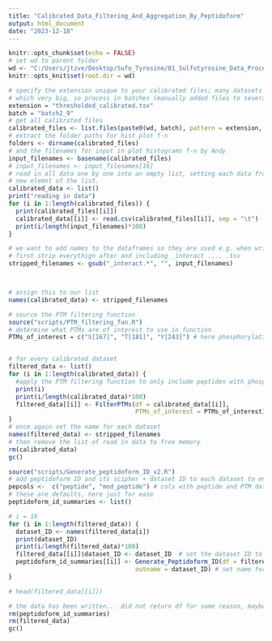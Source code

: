 ```yaml
---
title: "Calibrated_Data_Filtering_And_Aggregation_By_Peptidoform"
output: html_document
date: "2023-12-18"
---
```


```r
knitr::opts_chunk$set(echo = FALSE)
# set wd to parent folder
wd <- "C:/Users/jtzve/Desktop/Sufo_Tyrosine/01_Sulfotyrosine_Data_Processing/"
knitr::opts_knit$set(root.dir = wd)
```


```r
# specify the extension unique to your calibrated files; many datasets some of 
# which very big, so process in batches (manually added files to several batch fodlers)
extension = "thresholded_calibrated.tsv"
batch = "batch2_9"
# get all calibrated files
calibrated_files <- list.files(paste0(wd, batch), pattern = extension, full.names = TRUE, recursive = TRUE)
# extract the folder paths for hist plot f-n
folders <- dirname(calibrated_files)
# and the filenames for input in plot histograms f-n by Andy
input_filenames <- basename(calibrated_files)
# input_filenames <- input_filenames[16]
# read in all data one by one into an empty list, setting each data frame as a
# new elemnt of the list. 
calibrated_data <- list()
print("reading in data")
for (i in 1:length(calibrated_files)) {
  print(calibrated_files[[i]])
  calibrated_data[[i]] <- read.csv(calibrated_files[[i]], sep = "\t")
  print(i/length(input_filenames)*100)
}

# we want to add names to the dataframes so they are used e.g. when writing csvs. 
# first strip everythign after and including _interact .... .tsv
stripped_filenames <- gsub("_interact.*", "", input_filenames)



# assign this to our list
names(calibrated_data) <- stripped_filenames
```

```r
# source the PTM filtering function
source("scripts/PTM_filtering_fun.R")
# determine what PTMs are of interest to use in function
PTMs_of_interest = c("S[167]", "T[181]", "Y[243]") # here phosphorylation of S, T, and Y


# for every calibrated dataset
filtered_data <- list()
for (i in 1:length(calibrated_data)) {
  #apply the PTM filtering function to only include peptides with phosphtylation
  print(i)
  print(i/length(calibrated_data)*100)
  filtered_data[[i]] <- FilterPTMs(df = calibrated_data[[i]],
                                   PTMs_of_interest = PTMs_of_interest)
}
# once again set the name for each dataset
names(filtered_data) <- stripped_filenames
# then remove the list of read in data to free memory
rm(calibrated_data)
gc()
```

```r
source("scripts/Generate_peptidoform_ID_v2.R")
# add peptidoform ID and its scipher + dataset ID to each dataset to enable subsequent filtering
pepcols <-  c("peptide", "mod_peptide") # cols with peptide and PTM data
# these are defaults, here just for ease
peptidoform_id_summaries <- list()

# i = 19
for (i in 1:length(filtered_data)) {
  dataset_ID <- names(filtered_data[i]) 
  print(dataset_ID)
  print(i/length(filtered_data)*100)
  filtered_data[[i]]$dataset_ID <- dataset_ID  # set the dataset ID to its unique folder name
  peptidoform_id_summaries[[i]] <- Generate_Peptidoform_ID(df = filtered_data[[i]],
                                   outname = dataset_ID) # set name for saving .csv files
}

# head(filtered_data[[i]])

# the data has been written... did not return df for some reason, maybe I didn't source the function after changing? anyway...
rm(peptidoform_id_summaries)
rm(filtered_data)
gc()
```


